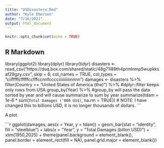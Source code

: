 ```yaml
---
title: "USDisasters.Rmd"
author: "Kyle Emerson"
date: "7/16/2021"
output: html_document
---
```


```r
knitr::opts_chunk$set(echo = TRUE)
```

## R Markdown

library(ggplot2)
library(dplyr)
library(tidyr)
disasters <- read_csv("https://duq.box.com/shared/static/48g71l89th4prmlnmp5wupkksaf29gzy.csv", skip = 6, col_names = TRUE, col_types = "ciifffffcfffffccfffccnnfcccciiiiiiiiiiinnnn")
damages <- disasters %>%
  filter(Country == "United States of America (the)") %>% #dplyr::filter keeps only rows from USA
  group_by(Year) %>% #group_by will pass the data sorted by year and will cause summarize to sum by year
  summarize(tdam = 1e-6 * sum(`Total Damages ('000 US$)`, na.rm = TRUE)) # NOTE: I have changed this to billions USD, it is no longer thousands of dollars.
```

A plot

```r
ggplot(damages, aes(x = Year, y = tdam)) +
  geom_bar(stat = "identity", fill = "steelblue") + 
  labs(x = "Year", y = "Total Damages (billon USD)") +
  xlim(1950,2025) +
  theme(panel.background = element_blank(), panel.border = element_rect(fill = NA), panel.grid.major = element_blank()) 

